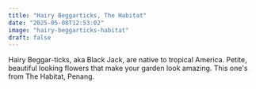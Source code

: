 ```yaml
---
title: "Hairy Beggarticks, The Habitat"
date: "2025-05-08T12:53:02"
image: "hairy-beggarticks-habitat"
draft: false
---
```


Hairy Beggar-ticks, aka Black Jack, are native to tropical America. Petite, beautiful looking flowers that make your garden look amazing. This one's from The Habitat, Penang.

